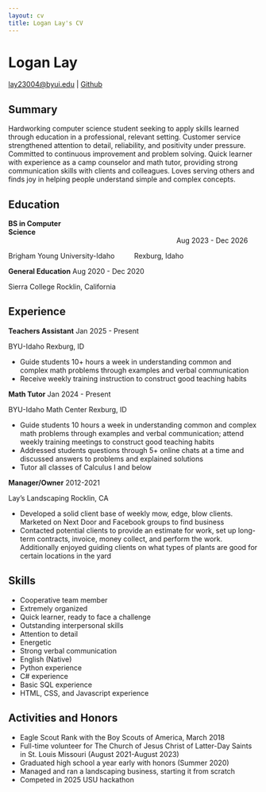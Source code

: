 ```yaml
---
layout: cv
title: Logan Lay's CV
---
```

# Logan Lay

<div id="webaddress">
<a href="lay23004@byui.edu">lay23004@byui.edu</a>
| <a href="https://github.com/Logan-Lay21">Github</a>
</div>


## Summary
Hardworking computer science student seeking to apply skills learned through education in a professional, relevant setting. Customer service strengthened attention to detail, reliability, and positivity under pressure. Committed to continuous improvement and problem solving. Quick learner with experience as a camp counselor and math tutor, providing strong communication skills with clients and colleagues. Loves serving others and finds joy in helping people understand simple and complex concepts.

## Education
**BS in Computer Science**&nbsp;&nbsp;&nbsp;&nbsp;&nbsp;&nbsp;&nbsp;&nbsp;&nbsp;&nbsp;&nbsp;&nbsp;&nbsp;&nbsp;&nbsp;&nbsp;&nbsp;&nbsp;&nbsp;&nbsp;&nbsp;&nbsp;&nbsp;&nbsp;&nbsp;&nbsp;&nbsp;&nbsp;&nbsp;&nbsp;&nbsp;&nbsp;&nbsp;&nbsp;&nbsp;&nbsp;&nbsp;&nbsp;&nbsp;&nbsp;&nbsp;&nbsp;&nbsp;&nbsp;&nbsp;&nbsp;&nbsp;&nbsp;&nbsp;&nbsp;&nbsp;&nbsp;&nbsp;&nbsp;&nbsp;&nbsp;&nbsp;&nbsp;&nbsp;&nbsp;&nbsp;&nbsp;&nbsp;&nbsp;&nbsp;&nbsp;&nbsp;&nbsp;&nbsp;&nbsp;&nbsp;&nbsp;&nbsp;&nbsp;&nbsp;&nbsp;&nbsp;&nbsp;&nbsp;&nbsp;&nbsp;&nbsp;&nbsp;&nbsp;&nbsp;&nbsp;&nbsp;&nbsp;&nbsp;&nbsp;&nbsp;&nbsp;&nbsp;&nbsp;&nbsp;&nbsp;&nbsp;&nbsp;&nbsp;&nbsp;&nbsp;&nbsp;&nbsp;&nbsp;&nbsp;&nbsp;&nbsp;&nbsp;&nbsp;&nbsp;&nbsp;&nbsp;&nbsp;&nbsp;&nbsp;&nbsp;&nbsp;&nbsp;&nbsp;&nbsp;&nbsp;&nbsp;&nbsp;&nbsp;&nbsp;&nbsp;&nbsp;&nbsp;&nbsp;&nbsp;&nbsp;&nbsp;&nbsp;&nbsp;&nbsp;&nbsp;&nbsp;&nbsp;&nbsp;&nbsp;&nbsp;&nbsp;&nbsp;&nbsp;&nbsp;&nbsp;&nbsp;&nbsp;&nbsp;&nbsp;&nbsp;&nbsp;&nbsp;&nbsp;&nbsp;&nbsp;&nbsp;&nbsp;&nbsp;&nbsp;&nbsp;&nbsp;&nbsp;&nbsp;&nbsp;&nbsp;&nbsp;&nbsp;&nbsp;&nbsp;&nbsp;&nbsp;&nbsp;&nbsp;&nbsp;&nbsp;&nbsp;&nbsp;&nbsp;&nbsp;&nbsp;&nbsp;&nbsp;&nbsp;&nbsp;&nbsp;&nbsp;&nbsp;&nbsp;&nbsp;&nbsp;&nbsp;&nbsp;&nbsp;&nbsp;&nbsp;&nbsp;&nbsp;&nbsp;&nbsp;Aug 2023 - Dec 2026

Brigham Young University-Idaho&nbsp;&nbsp;&nbsp;&nbsp;&nbsp;&nbsp;&nbsp;&nbsp;&nbsp;&nbsp;Rexburg, Idaho



**General Education**               Aug 2020 - Dec 2020

Sierra College                      Rocklin, California

## Experience

**Teachers Assistant**             Jan 2025 - Present

BYU-Idaho                          Rexburg, ID

* Guide students 10+ hours a week in understanding common and complex math problems through examples and verbal communication
* Receive weekly training instruction to construct good teaching habits

**Math Tutor**                      Jan 2024 - Present

BYU-Idaho Math Center               Rexburg, ID

* Guide students 10 hours a week in understanding common and complex math problems through examples and verbal communication; attend weekly training meetings to construct good teaching habits
* Addressed students questions through 5+ online chats at a time and discussed answers to problems and explained solutions
* Tutor all classes of Calculus I and below

**Manager/Owner**                   2012-2021

Lay's Landscaping                   Rocklin, CA

* Developed a solid client base of weekly mow, edge, blow clients. Marketed on Next Door and Facebook groups to find business
* Contacted potential clients to provide an estimate for work, set up long-term contracts, invoice, money collect, and perform the work. Additionally enjoyed guiding clients on what types of plants are good for certain locations in the yard

## Skills

* Cooperative team member
* Extremely organized
* Quick learner, ready to face a challenge
* Outstanding interpersonal skills
* Attention to detail
* Energetic
* Strong verbal communication
* English (Native)
* Python experience
* C# experience
* Basic SQL experience
* HTML, CSS, and Javascript experience

## Activities and Honors

* Eagle Scout Rank with the Boy Scouts of America, March 2018
* Full-time volunteer for The Church of Jesus Christ of Latter-Day Saints in St. Louis Missouri (August 2021-August 2023)
* Graduated high school a year early with honors (Summer 2020)
* Managed and ran a landscaping business, starting it from scratch
* Competed in 2025 USU hackathon 



<!-- ### Footer

Last updated: May 2013 -->